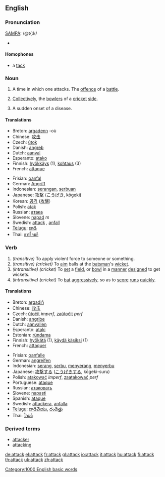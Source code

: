 ==English==

===Pronunciation===
{{US}} [[W:SAMPA|SAMPA]]: /@t{:k/
*{{audio|en-us-attack.ogg|Audio (US)}}
====Homophones====
*a [[tack]]

===Noun===
{{en-noun-reg}}

# A time in which one attacks.  The [[offence]] of a [[battle]].
# {{cricket}} [[Collectively]], the [[bowler]]s of a [[cricket]] [[side]].
# {{medicine}} A sudden onset of a disease.

====Translations====
{{top}}
*Breton: [[argadenn]] {{f}} -où
*Chinese: [[攻击]]
*Czech: [[útok]] {{m}}
*Danish: [[angreb]]
*Dutch: [[aanval]] {{m}}
*Esperanto: [[atako]]
*Finnish: [[hyökkäys]] (1), [[kohtaus]] (3)
*French: [[attaque]] {{f}}
{{mid}}
*Frisian: [[oanfal]]
*German: [[Angriff]] {{m}}
*Indonesian: [[serang|serangan]], [[serbu|serbuan]]
*Japanese: [[攻撃]] ([[こうげき]], kōgeki)
*Korean: [[공격]] ([[攻擊]])
*Polish: [[atak]] {{m}}
*Russian: [[атака]]
*Slovene: [[napad]] ''m''
*Swedish: [[attack]] {{c}}, [[anfall]] {{n}}
*[[Telugu]]: [[దాడి]]
*Thai: [[การโจมตี]]
{{bottom}}

===Verb===
{{en-infl-reg-consonant|attack||}}

# ''(transitive)'' To apply violent force to someone or something.
# ''(transitive) (cricket)'' To [[aim]] balls at the [[batsman]]'s [[wicket]].
# ''(intransitive) (cricket)'' To [[set]] a [[field]], or [[bowl]] in a [[manner]] [[design]]ed to get wickets.
# ''(intransitive) (cricket)'' To [[bat]] [[aggressive]]ly, so as to [[score]] [[run]]s [[quick]]ly.

====Translations====
{{top}}
*Breton: [[argadiñ]]
*Chinese: [[攻击]]
*Czech: [[útočit]] ''imperf'', [[zaútočit]] ''perf''
*Danish: [[angribe]]
*Dutch: [[aanvallen]]
*Esperanto: [[ataki]]
*Estonian: [[ründama]]
*Finnish: [[hyökätä]] (1), [[käydä käsiksi]] (1)
*French: [[attaquer]]
{{mid}}
*Frisian: [[oanfalle]]
*German: [[angreifen]]
*Indonesian: [[serang]], [[serbu]], [[serang|menyerang]], [[serbu|menyerbu]]
*Japanese: [[攻撃]]する ([[こうげき]]する, kōgeki-suru)
*Polish: [[atakować]] ''imperf'', [[zaatakować]] ''perf''
*Portuguese: [[ataque]]
*Russian: [[атаковать]]
*Slovene: [[napasti]]
*Spanish: [[ataque]]
*Swedish: [[attackera]], [[anfalla]]
*[[Telugu]]: [[దాడిచేయు]], [[దండెత్తు]]
*Thai: [[โจมตี]]
{{bottom}}

===Derived terms===
*[[attacker]]
*[[attacking]]

[[Category:1000 English basic words]]

[[de:attack]]
[[el:attack]]
[[fr:attack]]
[[gl:attack]]
[[io:attack]]
[[it:attack]]
[[hu:attack]]
[[fi:attack]]
[[th:attack]]
[[uk:attack]]
[[zh:attack]]
